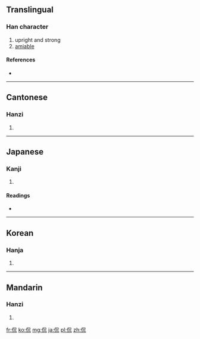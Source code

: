 ==Translingual==

===Han character===
{{Han char|rn=9|rad=人|as=06|sn=8|four=2621<sub>0</sub>|canj=人口竹山 (ORHU)}}

# upright and strong
# [[amiable]]

====References====
* {{Han ref|kx=0101.110|dkj=00577|dj=0214.040|hdz=10148.030|uh=4F83|ud=20355|bh=A8D4|bd=43220}}

----

==Cantonese==

===Hanzi===
{{yue-hanzi|jyut=hon2|y=hon2}}

# {{defn|lang=yue|sort=人06}}

----

==Japanese==

===Kanji===
{{ja-kanji|grade=|rs=人06}}

# {{defn|lang=ja|sort=人06}}

====Readings====
* {{ja-readings|on=[[かん]] (kan)|kun=[[つよい]] (tsuyoi)}}

----

==Korean==

===Hanja===
{{ko-hanja|hangeul=간|rv=gan|mr=kan}}

# {{defn|lang=ko|sort=人06}}

----

==Mandarin==

===Hanzi===
{{cmn-hanzi|pin=[[kǎn]] ([[kan3]])|wg=k'an<sup>3</sup>}}

# {{defn|lang=cmn|sort=人06}}

[[fr:侃]]
[[ko:侃]]
[[mg:侃]]
[[ja:侃]]
[[pl:侃]]
[[zh:侃]]